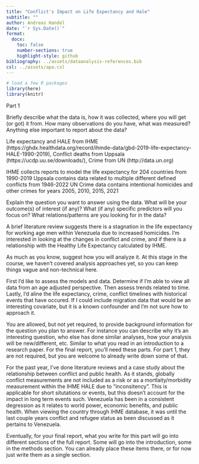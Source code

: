 ```yaml
---
title: "Conflict's Impact on Life Expectancy and Hale"
subtitle: ""
author: Andreas Handel
date: "`r Sys.Date()`"
format:
  docx:
    toc: false
    number-sections: true
    highlight-style: github
bibliography: ../assets/dataanalysis-references.bib
csl: ../assets/apa.csl
---
```



```r
# load a few R packages
library(here)
library(knitr)
```


Part 1

Briefly describe what the data is, how it was collected, where you will get (or got) it from. How many observations do you have, what was measured? Anything else important to report about the data?

Life expectancy and HALE from IHME (https://ghdx.healthdata.org/record/ihmde-data/gbd-2019-life-expectancy-HALE-1990-2019), Conflict deaths from Uppsala (https://ucdp.uu.se/downloads/), Crime from UN (http://data.un.org)

IHME collects reports to model the life expectancy for 204 countries from 1990-2019
Uppsala contains data related to multiple different defined conflicts from 1946-2022
UN Crime data contains intentional homicides and other crimes for years 2005, 2010, 2015, 2021 


Explain the question you want to answer using the data. What will be your outcome(s) of interest (if any)? What (if any) specific predictors will you focus on? What relations/patterns are you looking for in the data?

A brief literature review suggests there is a stagnation in the life expectancy for working age men within Venezuela due to increased homicides. I'm interested in looking at the changes in conflict and crime, and if there is a relationship with the Healthy Life Expectancy calculated by IHME. 


As much as you know, suggest how you will analyze it. At this stage in the course, we haven’t covered analysis approaches yet, so you can keep things vague and non-technical here.

First I'd like to assess the models and data. Determine if I'm able to view all data from an age adjusted perspective. Then assess trends related to time. Lastly, I'd aline the life expectancy, crime, conflict timelines with historical events that have occured. If I could include migration data that would be an interesting covariate, but it is a known confounder and I'm not sure how to approach it. 

You are allowed, but not yet required, to provide background information for the question you plan to answer. For instance you can describe why it’s an interesting question, who else has done similar analyses, how your analysis will be new/different, etc. Similar to what you read in an introduction to a research paper. For the final report, you’ll need these parts. For part 1, they are not required, but you are welcome to already write down some of that.

For the past year, I've done literature reviews and a case study about the relationship between conflict and public health. As it stands, globally conflict measurements are not included as a risk or as a mortlaity/morbidity measurement within the IHME HALE due to "inconsitency". This is applicable for short situtations or events, but this doesn't account for the impact in long term events such. Venezuela has been in a consistent degression as it relates to world power, economic benefits, and public health. When viewing the country through IHME database, it was until the last couple years conflict and refugee status as been discussed as it pertains to Venezuela. 


Eventually, for your final report, what you write for this part will go into different sections of the full report. Some will go into the introduction, some in the methods section. You can already place these items there, or for now just write them as a single section.



